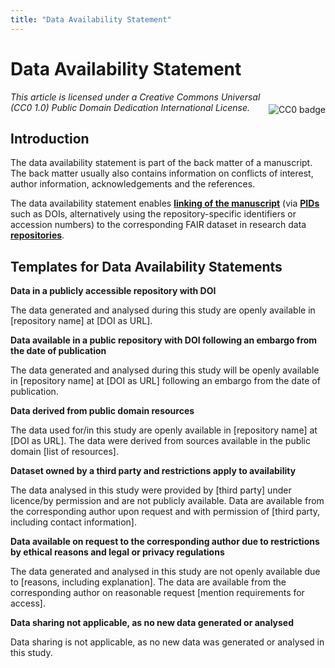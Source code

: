 ```yaml
---
title: "Data Availability Statement"
---
```

# Data Availability Statement

<img align="right" src='https://licensebuttons.net/l/zero/1.0/88x31.png' alt="CC0 badge" vspace="20"/>
<i>This article is licensed under a Creative Commons Universal (CC0 1.0) Public Domain Dedication International License.</i>

## Introduction

The data availability statement is part of the back matter of a manuscript. The back matter usually also contains information on conflicts of interest, author information, acknowledgements and the references. 

The data availability statement enables **[linking of the manuscript](/docs/data/data_publication)** (via  **[PIDs](/docs/topics/pid)** such as DOIs, alternatively using the repository-specific identifiers or accession numbers) to the corresponding FAIR dataset in research data **[repositories](/docs/topics/repositories)**. 

## Templates for Data Availability Statements

<b>Data in a publicly accessible repository with DOI</b>

The data generated and analysed during this study are openly available in [repository name] at [DOI as URL].

<b>Data available in a public repository with DOI following an embargo from the date of publication</b>

The data generated and analysed during this study will be openly available in [repository name] at [DOI as URL] following an embargo from the date of publication.

<b>Data derived from public domain resources</b>

The data used for/in  this study are openly available in [repository name] at [DOI as URL]. The data were derived from sources available in the public domain [list of resources]. 

<b>Dataset owned by a third party and restrictions apply to availability</b>

The data analysed in this study were provided by [third party] under licence/by permission and are not publicly available. Data are available from the corresponding author upon request and with permission of [third party, including contact information].

<b>Data available on request to the corresponding author due to restrictions by ethical reasons and legal or privacy regulations</b>

The data generated and analysed in this study are not openly available due to [reasons, including explanation]. The data are available from the corresponding author on reasonable request [mention requirements for access].

<b>Data sharing not applicable, as no new data generated or analysed</b>

Data sharing is not applicable, as no new data was generated or analysed in this study.

